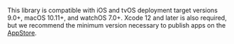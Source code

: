 This library is compatible with iOS and tvOS deployment target versions 9.0+, macOS 10.11+, and watchOS 7.0+. Xcode 12 and later is also required, but we recommend the minimum version necessary to publish apps on the [AppStore](https://developer.apple.com/news/?id=ib31uj1j).